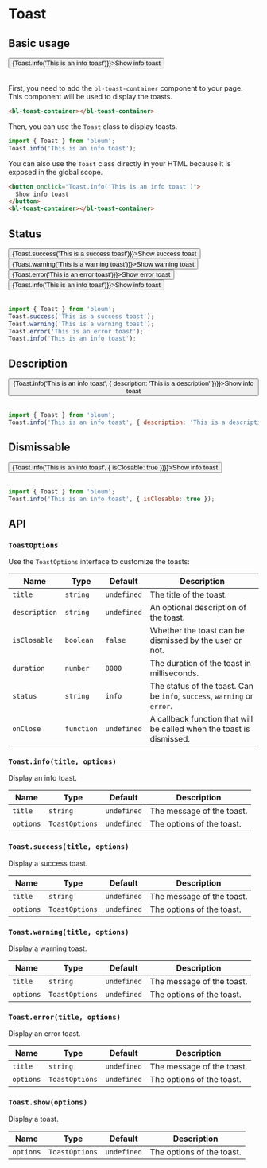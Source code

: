 # Toast

## Basic usage

<div>
  <button className="button button--primary" onClick={() => {Toast.info('This is an info toast')}}>Show info toast</button>
</div>

<br />

First, you need to add the `bl-toast-container` component to your page. This component will be used to display the toasts.

```html
<bl-toast-container></bl-toast-container>
```

Then, you can use the `Toast` class to display toasts.

```javascript
import { Toast } from 'bloum';
Toast.info('This is an info toast');
```

You can also use the `Toast` class directly in your HTML because it is exposed in the global scope.

```html
<button onclick="Toast.info('This is an info toast')">
  Show info toast
</button>
<bl-toast-container></bl-toast-container>
```

## Status

<div style={{ display: 'flex', gap: '1rem' }}>
  <button className="button button--primary" onClick={() => {Toast.success('This is a success toast')}}>Show success toast</button>
  <button className="button button--primary" onClick={() => {Toast.warning('This is a warning toast')}}>Show warning toast</button>
  <button className="button button--primary" onClick={() => {Toast.error('This is an error toast')}}>Show error toast</button>
  <button className="button button--primary" onClick={() => {Toast.info('This is an info toast')}}>Show info toast</button>
</div>

<br />

```javascript
import { Toast } from 'bloum';
Toast.success('This is a success toast');
Toast.warning('This is a warning toast');
Toast.error('This is an error toast');
Toast.info('This is an info toast');
```

## Description

<div>
  <button className="button button--primary" onClick={() => {Toast.info('This is an info toast', { description: 'This is a description' })}}>Show info toast</button>
</div>

<br />

```javascript
import { Toast } from 'bloum';
Toast.info('This is an info toast', { description: 'This is a description' });
```

## Dismissable

<div>
  <button className="button button--primary" onClick={() => {Toast.info('This is an info toast', { isClosable: true })}}>Show info toast</button>
</div>

<br />

```javascript
import { Toast } from 'bloum';
Toast.info('This is an info toast', { isClosable: true });
```



## API

### `ToastOptions`

Use the `ToastOptions` interface to customize the toasts:

| Name          | Type       | Default     | Description                                                              |
|---------------|------------|-------------|--------------------------------------------------------------------------|
| `title`       | `string`   | `undefined` | The title of the toast.                                                  |
| `description` | `string`   | `undefined` | An optional description of the toast.                                    |
| `isClosable`  | `boolean`  | `false`     | Whether the toast can be dismissed by the user or not.                   |
| `duration`    | `number`   | `8000`      | The duration of the toast in milliseconds.                               |
| `status`      | `string`   | `info`      | The status of the toast. Can be `info`, `success`, `warning` or `error`. |
| `onClose`     | `function` | `undefined` | A callback function that will be called when the toast is dismissed.     |

### `Toast.info(title, options)`

Display an info toast.

| Name      | Type           | Default     | Description               |
|-----------|----------------|-------------|---------------------------|
| `title`   | `string`       | `undefined` | The message of the toast. |
| `options` | `ToastOptions` | `undefined` | The options of the toast. |

### `Toast.success(title, options)`

Display a success toast.

| Name      | Type           | Default     | Description               |
|-----------|----------------|-------------|---------------------------|
| `title`   | `string`       | `undefined` | The message of the toast. |
| `options` | `ToastOptions` | `undefined` | The options of the toast. |

### `Toast.warning(title, options)`

Display a warning toast.

| Name      | Type           | Default     | Description               |
|-----------|----------------|-------------|---------------------------|
| `title`   | `string`       | `undefined` | The message of the toast. |
| `options` | `ToastOptions` | `undefined` | The options of the toast. |

### `Toast.error(title, options)`

Display an error toast.

| Name      | Type           | Default     | Description               |
|-----------|----------------|-------------|---------------------------|
| `title`   | `string`       | `undefined` | The message of the toast. |
| `options` | `ToastOptions` | `undefined` | The options of the toast. |

### `Toast.show(options)`

Display a toast.

| Name      | Type           | Default     | Description               |
|-----------|----------------|-------------|---------------------------|
| `options` | `ToastOptions` | `undefined` | The options of the toast. |


<bl-toast-container></bl-toast-container>
